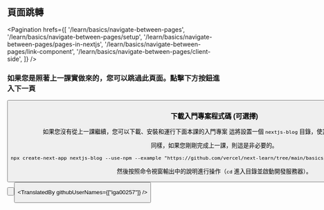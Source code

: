 
## 頁面跳轉

<Pagination
  hrefs={[
    '/learn/basics/navigate-between-pages',
    '/learn/basics/navigate-between-pages/setup',
    '/learn/basics/navigate-between-pages/pages-in-nextjs',
    '/learn/basics/navigate-between-pages/link-component',
    '/learn/basics/navigate-between-pages/client-side',
  ]}
/>

### 如果您是照著上一課實做來的，您可以跳過此頁面。點擊下方按鈕進入下一頁
<Button
content="下一頁 →"
url="/learn/basics/navigate-between-pages/pages-in-nextjs"
  basicStyle="text-white bg-[#0070f3]"
  hoverStyle="hover:opacity-90"
/>
### 下載入門專案程式碼 (可選擇)

如果您沒有從上一課繼續，您可以下載、安裝和運行下面本課的入門專案 這將設置一個 `nextjs-blog` 目錄，使其與上一課的成果相同。

同樣，如果您剛剛完成上一課，則這是非必要的。

```html
npx create-next-app nextjs-blog --use-npm --example "https://github.com/vercel/next-learn/tree/main/basics/navigate-between-pages-starter"
```
然後按照命令視窗輸出中的說明進行操作（`cd` 進入目錄並啟動開發服務器）。

<Button
  content="← 返回上一頁"
  url="/learn/basics/navigate-between-pages"
  basicStyle="text-white bg-[#0070f3]"
  hoverStyle="hover:opacity-90"
/>

<Button
  content="前往下一頁 →"
  url="/learn/basics/navigate-between-pages/pages-in-nextjs"
  basicStyle="text-white bg-[#0070f3]"
  hoverStyle="hover:opacity-90"
/>


<TranslatedBy githubUserNames={["iga00257"]} />